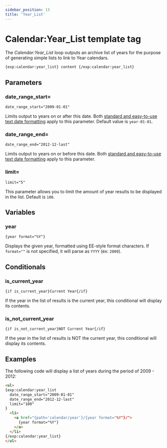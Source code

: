 ```yaml
---
sidebar_position: 13
title: 'Year_List'
---
```


# Calendar:Year_List template tag

The _Calendar:Year_List_ loop outputs an archive list of years for the
purpose of generating simple lists to link to Year calendars.

```html showLineNumbers
{exp:calendar:year_list} content {/exp:calendar:year_list}
```

## Parameters

### date_range_start=

`date_range_start="2009-01-01"`

Limits output to years on or after this date. Both [standard and easy-to-use text date formatting](../guides/date-formatting.mdx) apply to this parameter. Default value is `year-01-01`.

### date_range_end=

`date_range_end="2012-12-last"`

Limits output to years on or before this date. Both [standard and easy-to-use text date formatting](../guides/date-formatting.mdx) apply to this parameter.

### limit=

`limit="5"`

This parameter allows you to limit the amount of year results to be displayed in the list. Default is `100`.

## Variables

### year

`{year format="%Y"}`

Displays the given year, formatted using EE-style format characters. If `format=""` is not specified, it will parse as `YYYY` (ex: `2009`).

## Conditionals

### is_current_year

`{if is_current_year}Current Year{/if}`

If the year in the list of results is the current year, this conditional will display its contents.

### is_not_current_year

`{if is_not_current_year}NOT Current Year{/if}`

If the year in the list of results is NOT the current year, this conditional will display its contents.

## Examples

The following code will display a list of years during the period of 2009 - 2012:

```html showLineNumbers
<ul>
{exp:calendar:year_list
  date_range_start="2009-01-01"
  date_range_end="2012-12-last"
  limit="100"
}
  <li>
    <a href="{path='calendar/year'}/{year format="%Y"}/">
      {year format="%Y"}
    </a>
  </li>
{/exp:calendar:year_list}
</ul>
```
